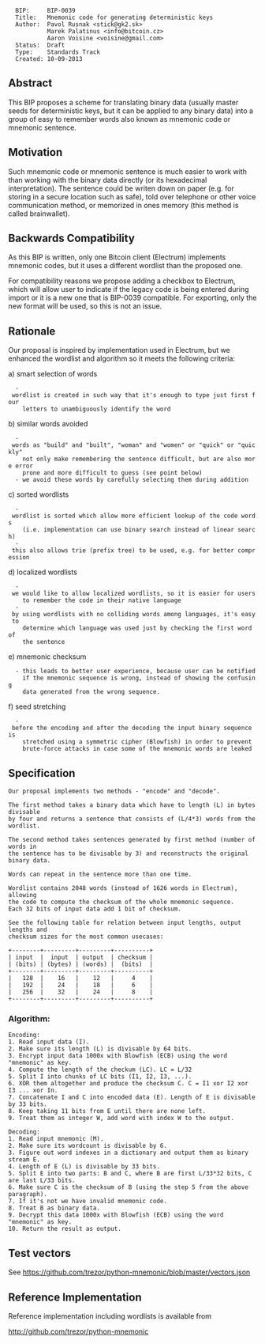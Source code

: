 {{bip}}

<pre>
  BIP:     BIP-0039
  Title:   Mnemonic code for generating deterministic keys
  Author:  Pavol Rusnak <stick@gk2.sk>
           Marek Palatinus <info@bitcoin.cz>
           Aaron Voisine <voisine@gmail.com>
  Status:  Draft
  Type:    Standards Track
  Created: 10-09-2013
</pre>

==Abstract==

This BIP proposes a scheme for translating binary data (usually master seeds
for deterministic keys, but it can be applied to any binary data) into a group
of easy to remember words also known as mnemonic code or mnemonic sentence.

==Motivation==

Such mnemonic code or mnemonic sentence is much easier to work with than working
with the binary data directly (or its hexadecimal interpretation). The sentence
could be writen down on paper (e.g. for storing in a secure location such as
safe), told over telephone or other voice communication method, or memorized
in ones memory (this method is called brainwallet).

==Backwards Compatibility==

As this BIP is written, only one Bitcoin client (Electrum) implements mnemonic
codes, but it uses a different wordlist than the proposed one.

For compatibility reasons we propose adding a checkbox to Electrum, which will
allow user to indicate if the legacy code is being entered during import or
it is a new one that is BIP-0039 compatible. For exporting, only the new format
will be used, so this is not an issue.

==Rationale==

Our proposal is inspired by implementation used in Electrum, but we enhanced
the wordlist and algorithm so it meets the following criteria:

a) smart selection of words
   - wordlist is created in such way that it's enough to type just first four
     letters to unambiguously identify the word

b) similar words avoided
   - words as "build" and "built", "woman" and "women" or "quick" or "quickly"
     not only make remembering the sentence difficult, but are also more error
     prone and more difficult to guess (see point below)
   - we avoid these words by carefully selecting them during addition

c) sorted wordlists
   - wordlist is sorted which allow more efficient lookup of the code words
     (i.e. implementation can use binary search instead of linear search)
   - this also allows trie (prefix tree) to be used, e.g. for better compression

d) localized wordlists
   - we would like to allow localized wordlists, so it is easier for users
     to remember the code in their native language
   - by using wordlists with no colliding words among languages, it's easy to
     determine which language was used just by checking the first word of
     the sentence

e) mnemonic checksum
   - this leads to better user experience, because user can be notified
     if the mnemonic sequence is wrong, instead of showing the confusing
     data generated from the wrong sequence.

f) seed stretching
   - before the encoding and after the decoding the input binary sequence is
     stretched using a symmetric cipher (Blowfish) in order to prevent
     brute-force attacks in case some of the mnemonic words are leaked

==Specification==

<pre>
Our proposal implements two methods - "encode" and "decode".

The first method takes a binary data which have to length (L) in bytes divisable
by four and returns a sentence that consists of (L/4*3) words from the wordlist.

The second method takes sentences generated by first method (number of words in
the sentence has to be divisable by 3) and reconstructs the original binary data.

Words can repeat in the sentence more than one time.

Wordlist contains 2048 words (instead of 1626 words in Electrum), allowing
the code to compute the checksum of the whole mnemonic sequence.
Each 32 bits of input data add 1 bit of checksum.

See the following table for relation between input lengths, output lengths and
checksum sizes for the most common usecases:

+--------+---------+---------+----------+
| input  |  input  | output  | checksum |
| (bits) | (bytes) | (words) |  (bits)  |
+--------+---------+---------+----------+
|   128  |    16   |    12   |     4    |
|   192  |    24   |    18   |     6    |
|   256  |    32   |    24   |     8    |
+--------+---------+---------+----------+
</pre>

===Algorithm:===

<pre>
Encoding:
1. Read input data (I).
2. Make sure its length (L) is divisable by 64 bits.
3. Encrypt input data 1000x with Blowfish (ECB) using the word "mnemonic" as key.
4. Compute the length of the checkum (LC). LC = L/32
5. Split I into chunks of LC bits (I1, I2, I3, ...).
6. XOR them altogether and produce the checksum C. C = I1 xor I2 xor I3 ... xor In.
7. Concatenate I and C into encoded data (E). Length of E is divisable by 33 bits.
8. Keep taking 11 bits from E until there are none left.
9. Treat them as integer W, add word with index W to the output.

Decoding:
1. Read input mnemonic (M).
2. Make sure its wordcount is divisable by 6.
3. Figure out word indexes in a dictionary and output them as binary stream E.
4. Length of E (L) is divisable by 33 bits.
5. Split E into two parts: B and C, where B are first L/33*32 bits, C are last L/33 bits.
6. Make sure C is the checksum of B (using the step 5 from the above paragraph).
7. If it's not we have invalid mnemonic code.
8. Treat B as binary data.
9. Decrypt this data 1000x with Blowfish (ECB) using the word "mnemonic" as key.
10. Return the result as output.
</pre>

==Test vectors==

See https://github.com/trezor/python-mnemonic/blob/master/vectors.json

==Reference Implementation==

Reference implementation including wordlists is available from

http://github.com/trezor/python-mnemonic

